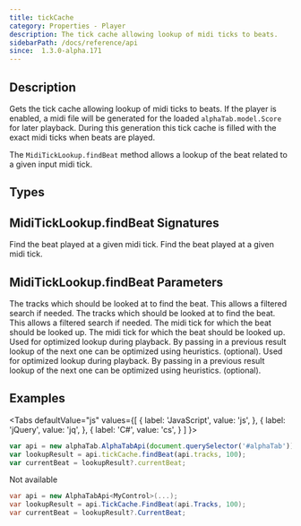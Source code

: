 ```yaml
---
title: tickCache
category: Properties - Player
description: The tick cache allowing lookup of midi ticks to beats.
sidebarPath: /docs/reference/api
since:  1.3.0-alpha.171
---
```



## Description
Gets the tick cache allowing lookup of midi ticks to beats. If the player is enabled, a midi file will be generated
for the loaded `alphaTab.model.Score` for later playback. During this generation this tick cache is filled with the 
exact midi ticks when beats are played. 

The `MidiTickLookup.findBeat` method allows a lookup of the beat related to a given input midi tick.

## Types

<TypeTable>
    <TypeRow type="net" name="AlphaTab.Midi.MidiTickLookup" />
    <TypeRow type="js" name="alphaTab.midi.MidiTickLookup" />
</TypeTable>


## MidiTickLookup.findBeat Signatures

<TypeTable>
    <TypeRow type="net" name="MidiTickLookupFindBeatResult FindBeat(IList<Track> tracks, int tick, MidiTickLookupFindBeatResult? currentBeatHint = null)">
        Find the beat played at a given midi tick. 
    </TypeRow>
    <TypeRow type="js" name="findBeat(tracks: Track[], tick: number, currentBeatHint: MidiTickLookupFindBeatResult | null): MidiTickLookupFindBeatResult">
        Find the beat played at a given midi tick. 
    </TypeRow>
</TypeTable>

## MidiTickLookup.findBeat Parameters

<ParameterTable>
    <ParameterRow platform="js" name="tracks" type="alphaTab.model.Track[]">
        The tracks which should be looked at to find the beat. This allows a filtered search if needed.
    </ParameterRow>
    <ParameterRow platform="net" name="tracks" type="IList<AlphaTab.Model.Track>">
        The tracks which should be looked at to find the beat. This allows a filtered search if needed.
    </ParameterRow>
    <ParameterRow platform="js" name="tick" type="int">
        The midi tick for which the beat should be looked up. 
    </ParameterRow>
    <ParameterRow platform="net" name="tick" type="number">
        The midi tick for which the beat should be looked up. 
    </ParameterRow>
    <ParameterRow platform="js" name="currentBeatHint" type="AlphaTab.Midi.MidiTickLookupFindBeatResult">
        Used for optimized lookup during playback. By passing in a previous result lookup of the next one can be optimized using heuristics. (optional).
    </ParameterRow>
    <ParameterRow platform="net" name="currentBeatHint" type="alphaTab.midi.MidiTickLookupFindBeatResult">
        Used for optimized lookup during playback. By passing in a previous result lookup of the next one can be optimized using heuristics. (optional).
    </ParameterRow>
</ParameterTable>

## Examples

<Tabs
  defaultValue="js"
  values={[
    { label: 'JavaScript', value: 'js', },
    { label: 'jQuery', value: 'jq', },
    { label: 'C#', value: 'cs', }
  ]
}>
<TabItem value="js">

```js
var api = new alphaTab.AlphaTabApi(document.querySelector('#alphaTab'));
var lookupResult = api.tickCache.findBeat(api.tracks, 100);
var currentBeat = lookupResult?.currentBeat;
```

</TabItem>
<TabItem value="jq">
Not available
</TabItem>
<TabItem value="cs">

```csharp
var api = new AlphaTabApi<MyControl>(...);
var lookupResult = api.TickCache.FindBeat(api.Tracks, 100);
var currentBeat = lookupResult?.CurrentBeat;
```

</TabItem>
</Tabs>